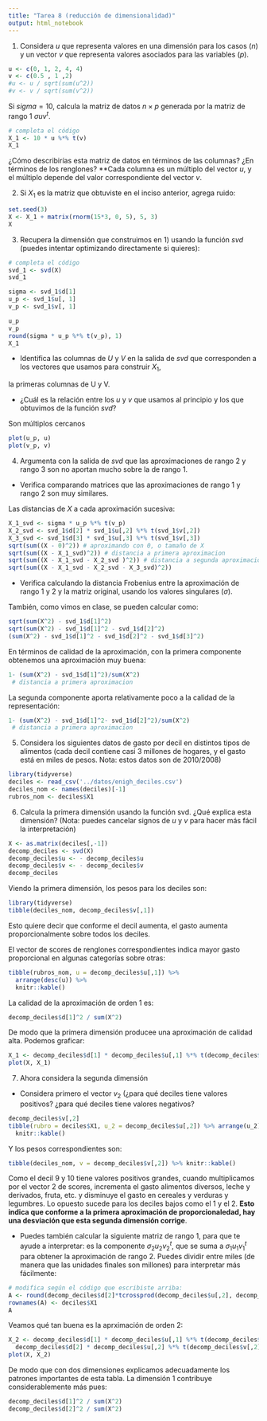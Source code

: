 ```yaml
---
title: "Tarea 8 (reducción de dimensionalidad)"
output: html_notebook
---
```



1. Considera $u$ que representa valores en una dimensión para los casos ($n$)
y un vector $v$ que representa valores asociados para las variables ($p$).

```r
u <- c(0, 1, 2, 4, 4)
v <- c(0.5 , 1 ,2)
#u <- u / sqrt(sum(u^2))
#v <- v / sqrt(sum(v^2))
```

Si $sigma = 10$, calcula la matriz de datos $n\times p$ generada por la matriz
de rango 1  $\sigma u v^t$.

```r
# completa el código
X_1 <- 10 * u %*% t(v)
X_1
```
¿Cómo describirías esta matriz de datos en términos de las columnas? ¿En términos 
de los renglones? **Cada columna es un múltiplo del vector $u$, y el múltiplo depende del
valor correspondiente del vector $v$.

2. Si $X_1$ es la matriz que obtuviste en el inciso anterior, agrega ruido:
```r
set.seed(3)
X <- X_1 + matrix(rnorm(15*3, 0, 5), 5, 3)
X
```

3. Recupera la dimensión que construimos en 1) usando la función *svd* (puedes intentar
optimizando directamente si quieres):

```r
# completa el código
svd_1 <- svd(X)
svd_1
```

```r
sigma <- svd_1$d[1] 
u_p <- svd_1$u[, 1]
v_p <- svd_1$v[, 1]
```

```r
u_p
v_p
round(sigma * u_p %*% t(v_p), 1) 
X_1
```


- Identifica las columnas de $U$ y $V$ en la salida de *svd* que corresponden a los vectores que usamos para construir $X_1$,

la primeras columnas de U y V.

- ¿Cuál es la relación entre los $u$ y $v$ que usamos al principio y los que obtuvimos
de la función *svd*?

Son múltiplos cercanos
```r
plot(u_p, u)
plot(v_p, v)
```


4. Argumenta con la salida de *svd* que las aproximaciones de rango 2 y rango 3 son
no aportan mucho sobre la de rango 1. 

- Verifica comparando matrices 
que las aproximaciones de rango 1 y rango 2
son muy similares. 

Las distancias de $X$ a cada aproximación sucesiva:

```r
X_1_svd <- sigma * u_p %*% t(v_p)
X_2_svd <- svd_1$d[2] * svd_1$u[,2] %*% t(svd_1$v[,2])
X_3_svd <- svd_1$d[3] * svd_1$u[,3] %*% t(svd_1$v[,3])
sqrt(sum((X - 0)^2)) # aproximando con 0, o tamaño de X
sqrt(sum((X - X_1_svd)^2)) # distancia a primera aproximacion
sqrt(sum((X - X_1_svd - X_2_svd )^2)) # distancia a segunda aproximacion
sqrt(sum((X - X_1_svd - X_2_svd - X_3_svd)^2))
```

- Verifica calculando la distancia Frobenius entre la aproximación de rango 1 y 2 y
la matriz original, usando los valores singulares ($\sigma$).

También, como vimos en clase, se pueden calcular como:

```r
sqrt(sum(X^2) - svd_1$d[1]^2)
sqrt(sum(X^2) - svd_1$d[1]^2 - svd_1$d[2]^2)
(sum(X^2) - svd_1$d[1]^2 - svd_1$d[2]^2 - svd_1$d[3]^2)
```
En términos de calidad de la aproximación, con la primera componente
obtenemos una aproximación muy buena:

```r
1- (sum(X^2) - svd_1$d[1]^2)/sum(X^2)
 # distancia a primera aproximacion
```
La segunda componente aporta relativamente poco a la calidad de la
representación:

```r
1- (sum(X^2) - svd_1$d[1]^2- svd_1$d[2]^2)/sum(X^2)
 # distancia a primera aproximacion
```




5. Considera los siguientes datos de gasto por decil en distintos tipos de alimentos
(cada decil contiene casi 3 millones de hogares, y el gasto está en miles de pesos.
Nota: estos datos son de 2010/2008)
```r
library(tidyverse)
deciles <- read_csv('../datos/enigh_deciles.csv')
deciles_nom <- names(deciles)[-1]
rubros_nom <- deciles$X1 
```

6. Calcula la primera dimensión usando la función svd. ¿Qué explica esta dimensión? 
(Nota: puedes cancelar signos de $u$ y $v$ para hacer más fácil la interpretación) 

```r
X <- as.matrix(deciles[,-1])
decomp_deciles <- svd(X)
decomp_deciles$u <- - decomp_deciles$u
decomp_deciles$v <- - decomp_deciles$v
decomp_deciles
```

Viendo la primera dimensión, los pesos para los deciles son:

```r
library(tidyverse)
tibble(deciles_nom, decomp_deciles$v[,1])
```
Esto quiere decir que conforme el decil aumenta, el gasto aumenta proporcionalmente
sobre todos los deciles. 

El vector de scores de renglones correspondientes indica mayor gasto proporcional
en algunas categorías sobre otras:

```r
tibble(rubros_nom, u = decomp_deciles$u[,1]) %>%
  arrange(desc(u)) %>% 
  knitr::kable()
```
La calidad de la aproximación de orden 1 es:

```r
decomp_deciles$d[1]^2 / sum(X^2)
```

De modo que la primera dimensión producee una aproximación de calidad alta.
Podemos graficar:


```r
X_1 <- decomp_deciles$d[1] * decomp_deciles$u[,1] %*% t(decomp_deciles$v[,1])
plot(X, X_1)
```


7. Ahora considera la segunda dimensión

- Considera primero el vector $v_2$ (¿para qué deciles
tiene valores positivos? ¿para qué deciles tiene valores negativos?




```r
decomp_deciles$v[,2] 
tibble(rubro = deciles$X1, u_2 = decomp_deciles$u[,2]) %>% arrange(u_2) %>% 
  knitr::kable()
```
Y los pesos correspondientes son:

```r
tibble(deciles_nom, v = decomp_deciles$v[,2]) %>% knitr::kable()
```

Como el decil 9 y 10 tiene valores positivos grandes, cuando multiplicamos por
el vector 2 de scores, incrementa el gasto alimentos diversos, leche y derivados, fruta, etc.
y disminuye el gasto en cereales y verduras y legumbres. Lo opuesto sucede para
los deciles bajos como el 1 y el 2. **Esto indica que conforme a la primera aproximación
de proporcionaledad, hay una desviación que esta segunda dimensión corrige**.


- Puedes también calcular la siguiente matriz de rango 1, para que te ayude 
a interpretar: es la componente $\sigma_2u_2v_2^t$, que se suma a $\sigma_1 u_1 v_1^t$
para obtener la aproximación de rango 2. Puedes dividir entre miles (de manera que las unidades finales son millones) para interpretar
más fácilmente:

```r
# modifica según el código que escribiste arriba:
A <- round(decomp_deciles$d[2]*tcrossprod(decomp_deciles$u[,2], decomp_deciles$v[,2])/1e3)
rownames(A) <- deciles$X1
A
```

Veamos qué tan buena es la aprximación de orden 2:

```r
X_2 <- decomp_deciles$d[1] * decomp_deciles$u[,1] %*% t(decomp_deciles$v[,1]) +
  decomp_deciles$d[2] * decomp_deciles$u[,2] %*% t(decomp_deciles$v[,2])
plot(X, X_2)
```
De modo que con dos dimensiones explicamos adecuadamente los patrones importantes
de  esta tabla. La dimensión 1 contribuye considerablemente más pues:

```r
decomp_deciles$d[1]^2 / sum(X^2)
decomp_deciles$d[2]^2 / sum(X^2)
```

